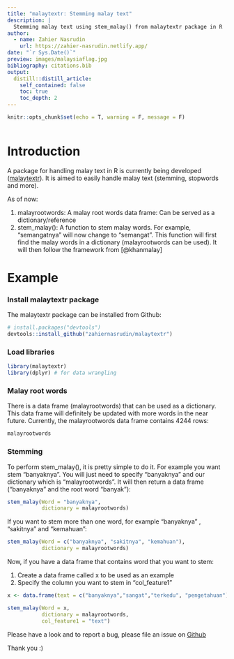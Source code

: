 ```yaml
---
title: "malaytextr: Stemming malay text"
description: |
  Stemming malay text using stem_malay() from malaytextr package in R  
author:
  - name: Zahier Nasrudin
    url: https://zahier-nasrudin.netlify.app/
date: "`r Sys.Date()`"
preview: images/malaysiaflag.jpg
bibliography: citations.bib
output:
  distill::distill_article:
    self_contained: false
    toc: true
    toc_depth: 2
---
```


```r
knitr::opts_chunk$set(echo = T, warning = F, message = F)



```

# Introduction

A package for handling malay text in R is currently being developed ([malaytextr](https://github.com/zahiernasrudin/malaytextr)). It is aimed to easily handle malay text (stemming, stopwords and more).

As of now:

1.  malayrootwords: A malay root words data frame: Can be served as a dictionary/reference
2.  stem_malay(): A function to stem malay words. For example, "semangatnya" will now change to "semangat". This function will first find the malay words in a dictionary (malayrootwords can be used). It will then follow the framework from [@khanmalay]

# Example

### Install malaytextr package

The malaytextr package can be installed from Github:

```r

# install.packages("devtools")
devtools::install_github("zahiernasrudin/malaytextr")


```

### Load libraries

```r

library(malaytextr)
library(dplyr) # for data wrangling

```

### Malay root words

There is a data frame (malayrootwords) that can be used as a dictionary. This data frame will definitely be updated with more words in the near future. Currently, the malayrootwords data frame contains 4244 rows:

```r

malayrootwords

```

### Stemming

To perform stem_malay(), it is pretty simple to do it. For example you want stem "banyaknya". You will just need to specify "banyaknya" and our dictionary which is "malayrootwords". It will then return a data frame ("banyaknya" and the root word "banyak"):

```r

stem_malay(Word = "banyaknya",
           dictionary = malayrootwords)


```

If you want to stem more than one word, for example "banyaknya" , "sakitnya" and "kemahuan":

```r

stem_malay(Word = c("banyaknya", "sakitnya", "kemahuan"),
           dictionary = malayrootwords)


```

Now, if you have a data frame that contains word that you want to stem:

1.  Create a data frame called x to be used as an example
2.  Specify the column you want to stem in "col_feature1"

```r

x <- data.frame(text = c("banyaknya","sangat","terkedu", "pengetahuan"))

stem_malay(Word = x, 
           dictionary = malayrootwords, 
           col_feature1 = "text")

```

Please have a look and to report a bug, please file an issue on [Github](https://github.com/zahiernasrudin/malaytextr/issues)

Thank you :)
